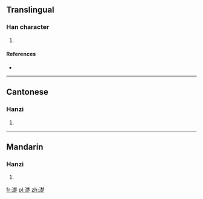==Translingual==

===Han character===
{{Han char|rn=85|rad=水|as=13|sn=16|four=3418<sub>1</sub>|canj=水木木人 (EDDO)}}

# {{defn|Han|sort=水13}}

====References====
* {{Han ref|kx=0655.010|dkj=18455|dj=1065.100|hdz=31753.050|uh=6FCB|ud=28619|bh=E9EA|bd=59882}}

----

==Cantonese==

===Hanzi===
{{yue-hanzi|jyut=|y=cho2}}

# {{defn|Cantonese|sort=水13}}

----

==Mandarin==

===Hanzi===
{{cmn-hanzi|pin=[[chǔ]] ([[chu3]]), [[tìng]] ([[ting4]])|wg=ch'u<sup>3</sup>, t'ing<sup>4</sup>}}

# {{defn|Mandarin|sort=水13}}

[[fr:濋]]
[[pl:濋]]
[[zh:濋]]